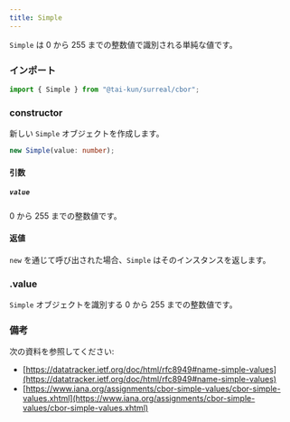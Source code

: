 ```yaml
---
title: Simple
---
```



`Simple` は 0 から 255 までの整数値で識別される単純な値です。

### インポート

```ts
import { Simple } from "@tai-kun/surreal/cbor";
```

### constructor

新しい `Simple` オブジェクトを作成します。

```ts
new Simple(value: number);
```

#### 引数

##### `value`

0 から 255 までの整数値です。

#### 返値

`new` を通じて呼び出された場合、`Simple` はそのインスタンスを返します。

### .value <Badge variant="instance" /><Badge variant="property" />

`Simple` オブジェクトを識別する 0 から 255 までの整数値です。

### 備考

次の資料を参照してください:

- [https://datatracker.ietf.org/doc/html/rfc8949#name-simple-values](https://datatracker.ietf.org/doc/html/rfc8949#name-simple-values)
- [https://www.iana.org/assignments/cbor-simple-values/cbor-simple-values.xhtml](https://www.iana.org/assignments/cbor-simple-values/cbor-simple-values.xhtml)
